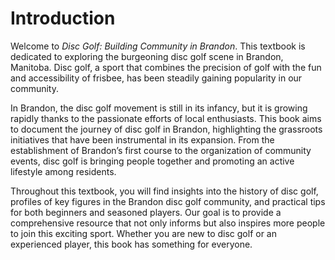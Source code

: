 # Introduction

Welcome to *Disc Golf: Building Community in Brandon*. This textbook is dedicated to exploring the burgeoning disc golf scene in Brandon, Manitoba. Disc golf, a sport that combines the precision of golf with the fun and accessibility of frisbee, has been steadily gaining popularity in our community.

In Brandon, the disc golf movement is still in its infancy, but it is growing rapidly thanks to the passionate efforts of local enthusiasts. This book aims to document the journey of disc golf in Brandon, highlighting the grassroots initiatives that have been instrumental in its expansion. From the establishment of Brandon’s first course to the organization of community events, disc golf is bringing people together and promoting an active lifestyle among residents.

Throughout this textbook, you will find insights into the history of disc golf, profiles of key figures in the Brandon disc golf community, and practical tips for both beginners and seasoned players. Our goal is to provide a comprehensive resource that not only informs but also inspires more people to join this exciting sport. Whether you are new to disc golf or an experienced player, this book has something for everyone.
